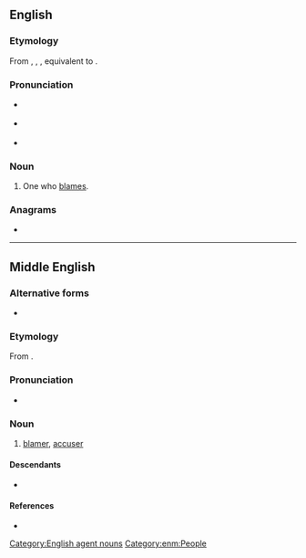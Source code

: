 {{also|Blamer|blâmer}}
==English==

===Etymology===
From {{inh|en|enm|blamer}}, {{m|enm|blamear}}, {{m|enm|blamere}}, equivalent to {{suffix|en|blame|er|id2=agent noun}}.

===Pronunciation===
* {{a|RP}} {{IPA|en|/ˈbleɪmə/}}
* {{a|GenAm}} {{IPA|en|/ˈbleɪmɚ/}}
* {{rhymes|en|eɪmə(ɹ)}}

===Noun===
{{en-noun}}

# One who [[blame]]s.

===Anagrams===
* {{anagrams|en|a=abelmr|Ambler|Balmer|Marble|ambler|lamber|marble|ramble}}

[[Category:English agent nouns]]

----

==Middle English==

===Alternative forms===
* {{alter|enm|blamear|blamere}}

===Etymology===
From {{af|enm|blamen|-er}}.

===Pronunciation===
* {{IPA|enm|/ˈblaːmər(ə)/}}

===Noun===
{{enm-noun|blamers}}

# [[blamer]], [[accuser]]

====Descendants====
* {{desc|en|blamer}}

====References====
* {{R:MED Online|entry=blāmer|pos=n|id=MED5083}}

[[Category:enm:People]]